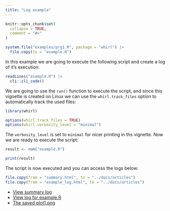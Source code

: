 ```yaml
---
title: "Log example"
---
```



```r
knitr::opts_chunk$set(
  collapse = TRUE,
  comment = "#>"
)

system.file("examples/prg1.R", package = "whirl") |> 
  file.copy(to = "example.R")
```

In this example we are going to execute the following script and create a log of it's execution:

```r
readLines("example.R") |> 
  cli::cli_code()
```

We are going to use the `run()` function to execute the script, and since this vignette
is created on Linux we can use the `whirl.track_files` option to automatically track the used files: 

```r
library(whirl)

options(whirl.track_files = TRUE)
options(whirl.verbosity_level = "minimal")
```

The `verbosity_level` is set to `minimal` for nicer printing in ths vignette.
Now we are ready to execute the script:

```r
result <- run("example.R")

print(result)
```

The script is now executed and you can access the logs below:

```r
file.copy(from = "summary.html", to = "../docs/articles")
file.copy(from = "example_log.html", to = "../docs/articles")
```

* [View summary log](summary.html)
* [View log for example.R](example_log.html)
* [The saved plot1.png](plot1.png)
